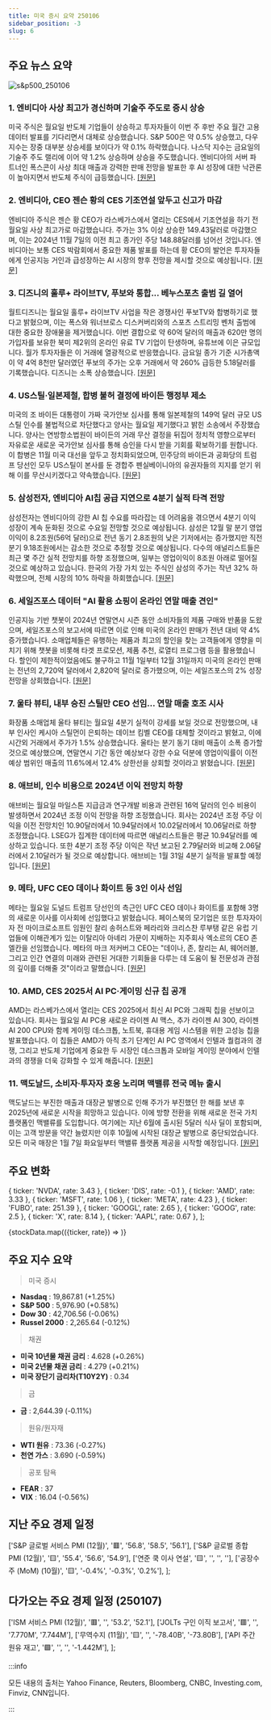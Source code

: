 ```yaml
---
title: 미국 증시 요약 250106
sidebar_position: -3
slug: 6
---
```


## 주요 뉴스 요약

![s&p500_250106](/map/250106.png)

### 1. **엔비디아 사상 최고가 경신하며 기술주 주도로 증시 상승**

미국 주식은 월요일 반도체 기업들이 상승하고 투자자들이 이번 주 후반 주요 월간 고용 데이터 발표를 기다리면서 대체로 상승했습니다. S&P 500은 약 0.5% 상승했고, 다우 지수는 장중 대부분 상승세를 보이다가 약 0.1% 하락했습니다. 나스닥 지수는 금요일의 기술주 주도 랠리에 이어 약 1.2% 상승하며 상승을 주도했습니다. 엔비디아의 서버 파트너인 폭스콘이 사상 최대 매출과 강력한 판매 전망을 발표한 후 AI 성장에 대한 낙관론이 높아지면서 반도체 주식이 급등했습니다. [[원문]](https://finance.yahoo.com/news/live/stock-market-today-tech-leads-stocks-higher-as-nvidia-surges-to-record-high-175727614.html)

### 2. **엔비디아, CEO 젠슨 황의 CES 기조연설 앞두고 신고가 마감**

엔비디아 주식은 젠슨 황 CEO가 라스베가스에서 열리는 CES에서 기조연설을 하기 전 월요일 사상 최고가로 마감했습니다. 주가는 3% 이상 상승한 149.43달러로 마감했으며, 이는 2024년 11월 7일의 이전 최고 종가인 주당 148.88달러를 넘어선 것입니다. 엔비디아는 보통 CES 박람회에서 중요한 제품 발표를 하는데 황 CEO의 발언은 투자자들에게 인공지능 거인과 급성장하는 AI 시장의 향후 전망을 제시할 것으로 예상됩니다. [[원문]](https://finance.yahoo.com/news/nvidia-stock-closes-at-new-record-ahead-of-ceo-jensen-huangs-ces-keynote-210955960.html)

### 3. **디즈니의 훌루+ 라이브TV, 푸보와 통합... 베누스포츠 출범 길 열어**

월트디즈니는 월요일 훌루+ 라이브TV 사업을 작은 경쟁사인 푸보TV와 합병하기로 했다고 밝혔으며, 이는 폭스와 워너브로스 디스커버리와의 스포츠 스트리밍 벤처 출범에 대한 중요한 장애물을 제거했습니다. 이번 결합으로 약 60억 달러의 매출과 620만 명의 가입자를 보유한 북미 제2위의 온라인 유료 TV 기업이 탄생하며, 유튜브에 이은 규모입니다. 월가 투자자들은 이 거래에 열광적으로 반응했습니다. 금요일 종가 기준 시가총액이 약 4억 8천만 달러였던 푸보의 주가는 오후 거래에서 약 260% 급등한 5.18달러를 기록했습니다. 디즈니는 소폭 상승했습니다. [[원문]](https://www.reuters.com/business/media-telecom/disney-nears-deal-merge-hulu-live-tv-business-into-fubo-bloomberg-news-reports-2025-01-06/)

### 4. **US스틸·일본제철, 합병 불허 결정에 바이든 행정부 제소**

미국의 조 바이든 대통령이 가짜 국가안보 심사를 통해 일본제철의 149억 달러 규모 US스틸 인수를 불법적으로 차단했다고 양사는 월요일 제기했다고 밝힌 소송에서 주장했습니다. 양사는 연방항소법원이 바이든의 거래 무산 결정을 뒤집어 정치적 영향으로부터 자유로운 새로운 국가안보 심사를 통해 승인을 다시 받을 기회를 확보하기를 원합니다. 이 합병은 11월 미국 대선을 앞두고 정치화되었으며, 민주당의 바이든과 공화당의 트럼프 당선인 모두 US스틸이 본사를 둔 경합주 펜실베이니아의 유권자들의 지지를 얻기 위해 이를 무산시키겠다고 약속했습니다. [[원문]](https://www.reuters.com/markets/deals/us-steel-nippon-steel-file-two-lawsuits-after-biden-blocks-149-billion-deal-2025-01-06/)

### 5. **삼성전자, 엔비디아 AI칩 공급 지연으로 4분기 실적 타격 전망**

삼성전자는 엔비디아의 강한 AI 칩 수요를 따라잡는 데 어려움을 겪으면서 4분기 이익 성장이 계속 둔화된 것으로 수요일 전망할 것으로 예상됩니다. 삼성은 12월 말 분기 영업이익이 8.2조원(56억 달러)으로 전년 동기 2.8조원의 낮은 기저에서는 증가했지만 직전 분기 9.18조원에서는 감소한 것으로 추정할 것으로 예상됩니다. 다수의 애널리스트들은 최근 몇 주간 실적 전망치를 하향 조정했으며, 일부는 영업이익이 8조원 아래로 떨어질 것으로 예상하고 있습니다. 한국의 가장 가치 있는 주식인 삼성의 주가는 작년 32% 하락했으며, 전체 시장의 10% 하락을 하회했습니다. [[원문]](https://www.reuters.com/technology/samsung-q4-earnings-expected-be-hit-by-nvidia-ai-chip-supply-delay-2025-01-06/)

### 6. **세일즈포스 데이터 "AI 활용 쇼핑이 온라인 연말 매출 견인"**

인공지능 기반 챗봇이 2024년 연말연시 시즌 동안 소비자들의 제품 구매와 반품을 도왔으며, 세일즈포스의 보고서에 따르면 이로 인해 미국의 온라인 판매가 전년 대비 약 4% 증가했습니다. 소매업체들은 유행하는 제품과 최고의 할인을 찾는 고객들에게 영향을 미치기 위해 챗봇을 비롯해 타겟 프로모션, 제품 추천, 로열티 프로그램 등을 활용했습니다. 할인이 제한적이었음에도 불구하고 11월 1일부터 12월 31일까지 미국의 온라인 판매는 전년의 2,720억 달러에서 2,820억 달러로 증가했으며, 이는 세일즈포스의 2% 성장 전망을 상회했습니다. [[원문]](https://www.reuters.com/business/retail-consumer/ai-influenced-shopping-boosts-online-holiday-sales-salesforce-data-shows-2025-01-06/)

### 7. **울타 뷰티, 내부 승진 스틸만 CEO 선임... 연말 매출 호조 시사**

화장품 소매업체 울타 뷰티는 월요일 4분기 실적이 강세를 보일 것으로 전망했으며, 내부 인사인 케시아 스틸먼이 은퇴하는 데이브 킴벨 CEO를 대체할 것이라고 밝혔고, 이에 시간외 거래에서 주가가 1.5% 상승했습니다. 울타는 분기 동기 대비 매출이 소폭 증가할 것으로 예상했으며, 연말연시 기간 동안 예상보다 강한 수요 덕분에 영업이익률이 이전 예상 범위인 매출의 11.6%에서 12.4% 상한선을 상회할 것이라고 밝혔습니다. [[원문]](https://www.reuters.com/business/retail-consumer/ulta-beauty-says-ceo-dave-kimbell-retire-2025-01-06/)

### 8. **애브비, 인수 비용으로 2024년 이익 전망치 하향**

애브비는 월요일 마일스톤 지급금과 연구개발 비용과 관련된 16억 달러의 인수 비용이 발생하면서 2024년 조정 이익 전망을 하향 조정했습니다. 회사는 2024년 조정 주당 이익을 이전 전망치인 10.90달러에서 10.94달러에서 10.02달러에서 10.06달러로 하향 조정했습니다. LSEG가 집계한 데이터에 따르면 애널리스트들은 평균 10.94달러를 예상하고 있습니다. 또한 4분기 조정 주당 이익은 작년 보고된 2.79달러와 비교해 2.06달러에서 2.10달러가 될 것으로 예상합니다. 애브비는 1월 31일 4분기 실적을 발표할 예정입니다. [[원문]](https://www.reuters.com/business/healthcare-pharmaceuticals/abbvie-cuts-2024-profit-forecast-acquisition-expenses-2025-01-06/)

### 9. **메타, UFC CEO 데이나 화이트 등 3인 이사 선임**

메타는 월요일 도널드 트럼프 당선인의 측근인 UFC CEO 데이나 화이트를 포함해 3명의 새로운 이사를 이사회에 선임했다고 밝혔습니다. 페이스북의 모기업은 또한 투자자이자 전 마이크로소프트 임원인 찰리 송허스트와 페라리와 크리스찬 루부탱 같은 유럽 기업들에 이해관계가 있는 이탈리아 아녜리 가문이 지배하는 지주회사 엑소르의 CEO 존 엘칸을 선임했습니다. 메타의 마크 저커버그 CEO는 "데이나, 존, 찰리는 AI, 웨어러블, 그리고 인간 연결의 미래와 관련된 거대한 기회들을 다루는 데 도움이 될 전문성과 관점의 깊이를 더해줄 것"이라고 말했습니다. [[원문]](https://www.reuters.com/technology/meta-elects-ufc-ceo-dana-white-two-others-board-2025-01-06/)

### 10. **AMD, CES 2025서 AI PC·게이밍 신규 칩 공개**

AMD는 라스베가스에서 열리는 CES 2025에서 최신 AI PC와 그래픽 칩을 선보이고 있습니다. 회사는 월요일 AI PC용 새로운 라이젠 AI 맥스, 추가 라이젠 AI 300, 라이젠 AI 200 CPU와 함께 게이밍 데스크톱, 노트북, 휴대용 게임 시스템을 위한 고성능 칩을 발표했습니다. 이 칩들은 AMD가 아직 초기 단계인 AI PC 영역에서 인텔과 퀄컴과의 경쟁, 그리고 반도체 기업에게 중요한 두 시장인 데스크톱과 모바일 게이밍 분야에서 인텔과의 경쟁을 더욱 강화할 수 있게 해줍니다. [[원문]](https://finance.yahoo.com/news/amd-announces-new-ai-pc-gaming-chips-at-ces-2025-224521167.html)

### 11. **맥도날드, 소비자·투자자 호응 노리며 맥밸류 전국 메뉴 출시**

맥도날드는 부진한 매출과 대장균 발병으로 인해 주가가 부진했던 한 해를 보낸 후 2025년에 새로운 시작을 희망하고 있습니다. 이에 방향 전환을 위해 새로운 전국 가치 플랫폼인 맥밸류를 도입합니다. 여기에는 지난 6월에 출시된 5달러 식사 딜이 포함되며, 이는 고객 방문을 약간 늘렸지만 이후 10월에 시작된 대장균 발병으로 중단되었습니다. 모든 미국 매장은 1월 7일 화요일부터 맥밸류 플랫폼 제공을 시작할 예정입니다. [[원문]](https://finance.yahoo.com/news/mcdonalds-to-launch-the-mcvalue-national-menu-as-it-looks-for-a-boost-from-diners-and-investors-185245238.html)

## 주요 변화

  { ticker: 'NVDA', rate: 3.43 },
  { ticker: 'DIS', rate: -0.1 },
  { ticker: 'AMD', rate: 3.33 },
  { ticker: 'MSFT', rate: 1.06 },
  { ticker: 'META', rate: 4.23 },
  { ticker: 'FUBO', rate: 251.39 },
  { ticker: 'GOOGL', rate: 2.65 },
  { ticker: 'GOOG', rate: 2.5 },
  { ticker: 'X', rate: 8.14 },
  { ticker: 'AAPL', rate: 0.67 },
];

{stockData.map(({ticker, rate}) => <StockCardMini key={ticker} ticker={ticker} rate={rate}></StockCardMini>)}

## 주요 지수 요약

> 미국 증시

- **Nasdaq** : 19,867.81 (+1.25%)
- **S&P 500** : 5,976.90 (+0.58%)
- **Dow 30** : 42,706.56 (-0.06%)
- **Russel 2000** : 2,265.64 (-0.12%)

> 채권

- **미국 10년물 채권 금리** : 4.628 (+0.26%)
- **미국 2년물 채권 금리** : 4.279 (+0.21%)
- **미국 장단기 금리차(T10Y2Y)** : 0.34

> 금

- **금** : 2,644.39 (-0.11%)

> 원유/원자재

- **WTI 원유** : 73.36 (-0.27%)
- **천연 가스** : 3.690 (-0.59%)

> 공포 탐욕

- **FEAR** : 37
- **VIX** : 16.04 (-0.56%)

## 지난 주요 경제 일정

  ['S&P 글로벌 서비스 PMI (12월)', '🟥', '56.8', '58.5', '56.1'],
  ['S&P 글로벌 종합 PMI (12월)', '🟨', '55.4', '56.6', '54.9'],
  ['연준 쿡 이사 연설', '🟨', '', '', ''],
  ['공장수주 (MoM) (10월)', '🟨', '-0.4%', '-0.3%', '0.2%'],
];

<EconomicCalendar data={eventsData} />

## 다가오는 주요 경제 일정 (250107)

  ['ISM 서비스 PMI (12월)', '🟥', '', '53.2', '52.1'],
  ['JOLTs 구인 이직 보고서', '🟥', '', '7.770M', '7.744M'],
  ['무역수지 (11월)', '🟨', '', '-78.40B', '-73.80B'],
  ['API 주간 원유 재고', '🟩', '', '', '-1.442M'],
];

<EconomicCalendar data={nextEventsData} />

:::info

모든 내용의 출처는 Yahoo Finance, Reuters, Bloomberg, CNBC, Investing.com, Finviz, CNN입니다.

:::
